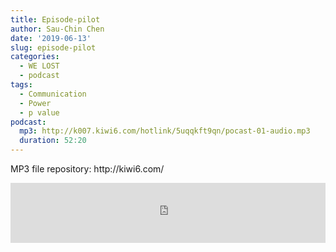 ```yaml
---
title: Episode-pilot
author: Sau-Chin Chen
date: '2019-06-13'
slug: episode-pilot
categories:
  - WE LOST
  - podcast
tags:
  - Communication
  - Power
  - p value
podcast:
  mp3: http://k007.kiwi6.com/hotlink/5uqqkft9qn/pocast-01-audio.mp3
  duration: 52:20
---
```


MP3 file repository: http://kiwi6.com/

<iframe width="100%" scrolling="no" height="96" frameborder="no" src="http://kiwi6.com/tracks/widget/5uqqkft9qn"></iframe>